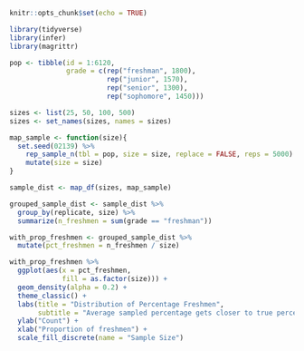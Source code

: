 ```r
knitr::opts_chunk$set(echo = TRUE)

library(tidyverse)
library(infer)
library(magrittr)

```

```r

pop <- tibble(id = 1:6120,
              grade = c(rep("freshman", 1800),
                        rep("junior", 1570),
                        rep("senior", 1300),
                        rep("sophomore", 1450)))

sizes <- list(25, 50, 100, 500)
sizes <- set_names(sizes, names = sizes)

map_sample <- function(size){
  set.seed(02139) %>% 
    rep_sample_n(tbl = pop, size = size, replace = FALSE, reps = 5000) %>% 
    mutate(size = size)
}

sample_dist <- map_df(sizes, map_sample)

grouped_sample_dist <- sample_dist %>%
  group_by(replicate, size) %>% 
  summarize(n_freshmen = sum(grade == "freshman")) 

with_prop_freshmen <- grouped_sample_dist %>% 
  mutate(pct_freshmen = n_freshmen / size)

with_prop_freshmen %>%
  ggplot(aes(x = pct_freshmen,
             fill = as.factor(size))) +
  geom_density(alpha = 0.2) +
  theme_classic() +
  labs(title = "Distribution of Percentage Freshmen",
       subtitle = "Average sampled percentage gets closer to true percentage as sample size increases") +
  ylab("Count") +
  xlab("Proportion of freshmen") +
  scale_fill_discrete(name = "Sample Size")

```

